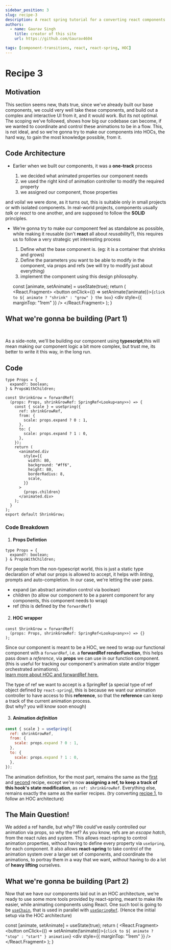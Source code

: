 ```yaml
---
sidebar_position: 3
slug: recipe-3
description: A react spring tutorial for a converting react components into HOC, for more reusability and extensibility
authors:
  - name: Gaurav Singh
    title: creator of this site
    url: https://github.com/Gaurav4604

tags: [component-transitions, react, react-spring, HOC]
---
```



# Recipe 3

## Motivation

This section seems new, thats true, since we've already built our base components, we could very well take
these components, and build out a complex and interactive UI from it, and it would work. But its not optimal. The scoping we've
followed, shows how big our codebase can become, if we wanted to coordinate and control these animations to be in a flow.
This, is not ideal, and so we're gonna try to make our components into HOCs, the hard way, to gain the most knowledge possible, from it.

## Code Architecture

- Earlier when we built our components, it was a **one-track** process

  1.  we decided what animated properties our component needs
  2.  we used the right kind of animation controller to modify the required property
  3.  we assigned our component, those properties

and voila! we were done, as it turns out, this is suitable only in small projects or with isolated components.
In real-world projects, components usually _talk_ or _react_ to one another, and are supposed to follow the **SOLID** principles.

- We're gonna try to make our component feel as standalone as possible, while making it reusable (isn't **react** all about _reusability_?),
  this requires us to follow a very strategic yet interesting process

  1. Define what the base component is. (eg: it is a container that shrinks and grows)
  2. Define the parameters you want to be able to modify in the component, via props and refs (we will try to modify just about everything)
  3. implement the component using this design philosophy.

  const [animate, setAnimate] = useState(true);
  return (
    <React.Fragment>
      <button onClick={() => setAnimate(!animate)}>{`click to ${
        animate ? "shrink" : "grow"
      } the box`}</button>
      <div style={{ marginTop: "1rem" }} />
      <ShrinkGrow expand={animate} />
    </React.Fragment>
  );
}

## What we're gonna be building (Part 1)

<AnimateOnDemand />
<br />

As a side-note, we'll be building our component using **typescript**,this will
mean making our component logic a bit more complex, but trust me, its better to
write it this way, in the long run.

## Code

```tsx
type Props = {
  expand?: boolean;
} & PropsWithChildren;

const ShrinkGrow = forwardRef(
  (props: Props, shrinkGrowRef: SpringRef<Lookup<any>>) => {
    const { scale } = useSpring({
      ref: shrinkGrowRef,
      from: {
        scale: props.expand ? 0 : 1,
      },
      to: {
        scale: props.expand ? 1 : 0,
      },
    });
    return (
      <animated.div
        style={{
          width: 80,
          background: "#ff6",
          height: 80,
          borderRadius: 8,
          scale,
        }}
      >
        {props.children}
      </animated.div>
    );
  }
);
export default ShrinkGrow;
```

### Code Breakdown

1. #### Props Defintion

```tsx
type Props = {
  expand?: boolean;
} & PropsWithChildren;
```

For people from the non-typescript world, this is just a static type declaration of what our props is allowed to accept, it helps with _linting_, prompts and
auto-completion. In our case, we're letting the user pass.

- expand (an abstract animation control via boolean)
- children (to allow our component to be a parent component for any components, this component needs to wrap)
- ref (this is defined by the `forwardRef`)

2. #### HOC wrapper

```tsx
const ShrinkGrow = forwardRef(
  (props: Props, shrinkGrowRef: SpringRef<Lookup<any>>) => {}
);
```

Since our component is meant to be a HOC, we need to wrap our functional component with a `forwardRef`, i.e. a **forwardRef renderFunction**, this helps pass down
a _reference_, via **props** we can use in our function component. <br/> (this is useful for tracking our component's animation state and/or trigger orchestrated animations). <br/>
[learn more about HOC and forwardRef here.](https://react.dev/reference/react/forwardRef)

The type of ref we want to accept is a SpringRef (a special type of ref object defined by `react-spring`), this is because we want our animation controller to have
access to this **reference**, so that the **reference** can keep a track of the current animation process. <br/>
(but why? you will know soon enough)

3. #### Animation _definition_

```jsx
const { scale } = useSpring({
  ref: shrinkGrowRef,
  from: {
    scale: props.expand ? 0 : 1,
  },
  to: {
    scale: props.expand ? 1 : 0,
  },
});
```

The animation definition, for the most part, remains the same as the [first](./recipe-1#animation-control) and [second](./recipe-2#animation-control) recipe, except we're now **assigning a ref, to keep a track of this hook's state modification**,
as `ref: shrinkGrowRef`.
Everything else, remains exactly the same as the earlier recipes. (try converting [recipe 1](./recipe-1), to follow an HOC architecture)

## The Main Question!

We added a ref handle, but why? We could've easily controlled our animation via props, so why the ref?
As you know, refs are an _escape hatch_, from the react rules and system. This allows react-spring to control
animation properties, without having to define every property via `useSpring`, for each component. It also allows
**react-spring** to take control of the animation system over a larger set of components, and coordinate the
animations, to portray them in a way that we want, _without_ having to do a lot of **heavy lifting** ourselves.

## What we're gonna be building (Part 2)

Now that we have our components laid out in an HOC architecture, we're ready to use some more tools provided by react-spring, meant to make life easier,
while animating components using React. One such tool is going to be [`useChain`](https://www.react-spring.dev/docs/components/use-chain),
that is used in parallel with [`useSpringRef`](https://react-spring.dev/docs/advanced/spring-ref). (Hence the initial setup via the HOC architecture)

  const [animate, setAnimate] = useState(true);
  return (
    <React.Fragment>
      <button onClick={() => setAnimate(!animate)}>{`click to ${
        animate ? "stop" : "start"
      } animation`}</button>
      <div style={{ marginTop: "1rem" }} />
      <ReactSpringTransition preview={animate} />
    </React.Fragment>
  );
}

<SimpleSpringTransitionAnimationController />
